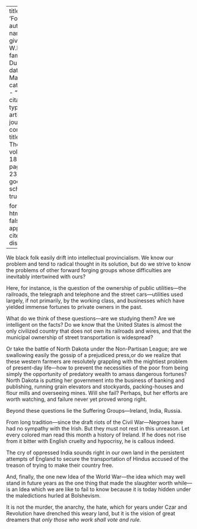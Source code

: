 
---
title: 'Forward'
author:
  - name:
      given: W.E.B.
      family: Du Bois
date: Mar. 1919
categories: 
  - ""
citation: 
  type: article-journal
  container-title: The Crisis
  volume: 18
  issue: 5
  page: 234-235
google-scholar: true

format:
  html:
    toc: false
    appendix-cite-as: display
---


 We black folk easily drift into intellectual provincialism. We know our problem and tend to radical thought in its solution, but do we strive to know the problems of other forward forging groups whose difficulties are inevitably intertwined with ours?

Here, for instance, is the question of the ownership of public utilities---the railroads, the telegraph and telephone and the street cars---utilities used largely, if not primarily, by the working class, and businesses which have yielded immense fortunes to private owners in the past.

What do we think of these questions---are we studying them? Are we intelligent on the facts? Do we know that the United States is almost the only civilized country that does not own its railroads and wires, and that the municipal ownership of street transportation is widespread?

Or take the battle of North Dakota under the Non-Partisan League; are we swallowing easily the gossip of a prejudiced press,or do we realize that these western farmers are resolutely grappling with the mightiest problem of present-day life---how to prevent the necessities of the poor from being simply the opportunity of predatory wealth to amass dangerous fortunes? North Dakota is putting her government into the business of banking and publishing, running grain elevators and stockyards, packing-houses and flour mills and overseeing mines. Will she fail? Perhaps, but her efforts are worth watching, and failure never yet proved wrong right.

Beyond these questions lie the Suffering Groups---Ireland, India, Russia.

From long tradition---since the draft riots of the Civil War---Negroes have had no sympathy with the Irish. But they must not rest in this unreason. Let every colored man read this month a history of Ireland. If he does not rise from it bitter with English cruelty and hypocrisy, he is callous indeed.

The cry of oppressed India sounds right in our own land in the persistent attempts of England to secure the transportation of Hindus accused of the treason of trying to make their country free.

And, finally, the one new Idea of the World War---the idea which may well stand in future years as the one thing that made the slaughter worth while---is an Idea which we are like to fail to know because it is today hidden under the maledictions hurled at Bolshevism.

It is not the murder, the anarchy, the hate, which for years under Czar and Revolution have drenched this weary land, but it is the vision of great dreamers that *only those who work shall vote and rule.*

